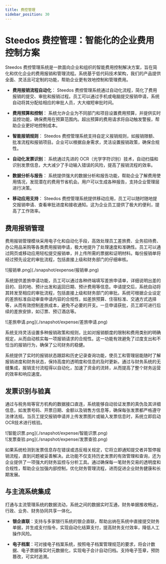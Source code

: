 ```yaml
---
title: 费控管理
sidebar_position: 30
---
```


# Steedos 费控管理：智能化的企业费用控制方案

Steedos 费控管理系统是一款面向企业和组织的智能费用控制解决方案，旨在简化和优化企业的费用报销和管理流程。系统基于低代码技术架构，我们的产品提供全面、灵活且可定制的功能，帮助企业更有效地控制和管理费用。

- **费用报销流程自动化**：
Steedos 费控管理系统通过自动化流程，简化了费用报销的提交、审批和报销过程。员工可以通过手机或电脑提交报销申请，系统自动将其分配给相应的审批人员，大大缩短审批时间。

- **费用预算和控制**：
系统允许企业为不同部门和项目设置费用预算，并提供实时监控功能，确保费用在预算范围内。超出预算的费用请求将自动触发警报，帮助企业更好地控制成本。

- **智能报销规则**：
Steedos 费控管理系统支持自定义报销规则，如报销限额、批准流程和报销项目。企业可以根据自身需求，灵活设置报销政策，确保合规性。

- **自动化发票识别**：
系统通过先进的 OCR（光学字符识别）技术，自动扫描和识别发票信息，大大减少了手动输入错误的风险，提高了报销流程的效率。

- **数据分析与报告**：
系统提供强大的数据分析和报告功能，帮助企业了解费用使用情况，发现潜在的费用节省机会。用户可以生成各种报告，支持企业管理层进行决策。

- **移动应用支持**：
Steedos 费控管理系统提供移动应用，员工可以随时随地提交报销申请、查看审批进度和接收通知。这为企业员工提供了极大的便利，提高了工作效率。

## 费用报销管理

费用报销管理模块采用电子化和自动化手段，高效处理员工差旅费、业务招待费、办公用品采购等各类费用报销申请，极大地提升了处理速度和准确性。员工可以通过网页或移动应用轻松提交报销单，并上传所需的票据和证明材料。每份报销单将经过预先设定的审批流程，包括直接上级和财务部门的仔细审核。

<div class="rounded-2xl border overflow-hidden shadow">
![报销单.png](./snapshot/expense/报销单.png)
</div>

系统提供差旅申请功能，员工可以通过各种终端填写差旅申请单，详细说明出差的目的、目的地、预计出发和返回日期、预计费用等信息。申请提交后，系统自动将其转发至相应的审批流程，包括直接上级和财务部门的审批。系统可根据企业设定的差旅标准自动审查申请内容的合规性，如差旅预算、住宿标准、交通方式选择等，从而有效控制差旅成本，避免不必要的开支。一旦申请获批，员工即可进行后续的差旅安排，如订票、预订酒店等。

<div class="rounded-2xl border overflow-hidden shadow">
![差旅申请.png](./snapshot/expense/差旅申请.png)
</div>

系统支持灵活设置多种报销政策和规则，比如对报销额度的限制和费用类别的明确规定，从而自动核实每一项报销请求的合规性。这一功能有效避免了过度支出和不恰当的报销行为，确保了公司财务的稳健。

系统提供了实时的报销状态跟踪和历史记录查询功能，使员工和管理层能随时了解报销进度和财务状态，保持高度的透明度和信息的及时更新。通过与财务系统的无缝集成，报销支付流程得以自动化，加速了资金的流转，从而提高了整个财务运营的效率和响应速度。

## 发票识别与验真

通过与税务局等官方机构的数据接口直连，系统能够自动验证发票的真伪及其详细信息，如发票号码、开票日期、金额以及销售方信息等，确保每张发票都严格遵守法律法规。当员工提交报销申请并上传发票图片或输入发票信息时，系统立即启动OCR技术进行核验。

<div class="rounded-2xl border overflow-hidden shadow">
![智能识票.png](./snapshot/expense/智能识票.png)
</div>

<div class="rounded-2xl border overflow-hidden shadow">
![发票查验.png](./snapshot/expense/发票查验.png)
</div>

如果系统检测到发票信息存在错误或违反相关规定，它将立即通知提交者并暂停报销流程，直到问题被妥善解决。此功能不仅支持历史发票的有效管理和查询，还为企业提供了一项强大的财务监控与分析工具。通过确保每一笔财务交易的透明度和合规性，帮助企业加强内部控制，优化财务管理流程，进而促进企业财务健康和长期发展。

## 与主流系统集成
打通与主流管理系统的数据流动，系统之间的数据实时互通，财务单据推收畅达，行政、业务、财务协同共享一体化。

- **银企直联**：支持与多家银行系统的银企直联，帮助出纳在系统中直接提交财务单据，并生成支付指令，实现自动化结算支付，提高财务支付效率，降低人工操作风险。

- **电子档案**：可对接电子档案系统，按照电子档案管理规范的要求，将会计数据、电子票据等实时元数据化，实现电子会计自动归档。支持电子签章，预防篡改，可实时追溯。